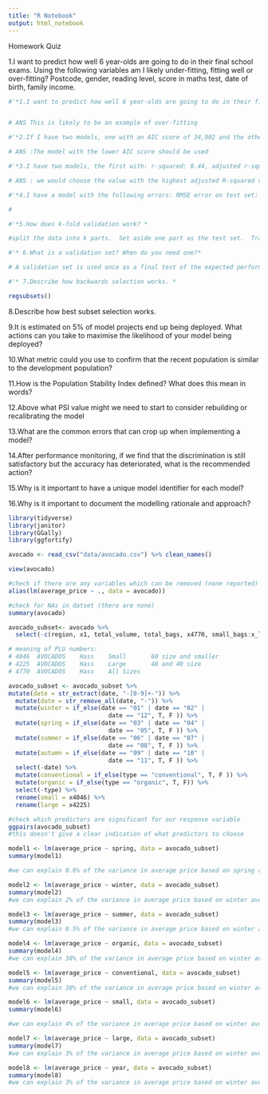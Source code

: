 ```yaml
---
title: "R Notebook"
output: html_notebook
---
```


Homework Quiz


1.I want to predict how well 6 year-olds are going to do in their final school exams. Using the following variables am I likely under-fitting, fitting well or over-fitting? Postcode, gender, reading level, score in maths test, date of birth, family income.

```r
#'*1.I want to predict how well 6 year-olds are going to do in their final school exams. Using the following variables am I likely under-fitting, fitting well or over-fitting? Postcode, gender, reading level, score in maths test, date of birth, family income.*


# ANS This is likely to be an example of over-fitting

```



```r
#'*2.If I have two models, one with an AIC score of 34,902 and the other with an AIC score of 33,559 which model should I use?*

# ANS :The model with the lower AIC score should be used
```


```r
#'*3.I have two models, the first with: r-squared: 0.44, adjusted r-squared: 0.43. The second with: r-squared: 0.47, adjusted r-squared: 0.41. Which one should I use?*

# ANS : we would choose the value with the highest adjusted R-squared value

```



```r
#'*4.I have a model with the following errors: RMSE error on test set: 10.3, RMSE error on training data: 10.4. Do you think this model is over-fitting?*

#

```


```r
#'*5.How does k-fold validation work? *

#split the data into k parts.  Set aside one part as the test set.  Train the model using the data for the other k-1 parts.  We test the data on each part, using the other k-1 parts to train the data.  The error is averaged across all the tests.

```


```r
#'* 6.What is a validation set? When do you need one?*

# A validation set is used once as a final test of the expected performance of the model

```


```r
#'* 7.Describe how backwards selection works. *

regsubsets()

```


8.Describe how best subset selection works.

9.It is estimated on 5% of model projects end up being deployed. What actions can you take to maximise the likelihood of your model being deployed?

10.What metric could you use to confirm that the recent population is similar to the development population?

11.How is the Population Stability Index defined? What does this mean in words?

12.Above what PSI value might we need to start to consider rebuilding or recalibrating the model

13.What are the common errors that can crop up when implementing a model?

14.After performance monitoring, if we find that the discrimination is still satisfactory but the accuracy has deteriorated, what is the recommended action?

15.Why is it important to have a unique model identifier for each model?

16.Why is it important to document the modelling rationale and approach?




```r
library(tidyverse)
library(janitor)
library(GGally)
library(ggfortify)
```

```r
avocado <- read_csv("data/avocado.csv") %>% clean_names()

view(avocado)
```

```r
#check if there are any variables which can be removed (none reported)
alias(lm(average_price ~ ., data = avocado))
```


```r
#check for NAs in datset (there are none)
summary(avocado)
```

```r
avocado_subset<- avocado %>% 
  select(-c(region, x1, total_volume, total_bags, x4770, small_bags:x_large_bags))

```

```r
# meaning of PLU numbers:
# 4046	AVOCADOS	Hass	Small		60 size and smaller
# 4225	AVOCADOS	Hass	Large		48 and 40 size
# 4770	AVOCADOS	Hass	All Sizes

avocado_subset <- avocado_subset %>% 
mutate(date = str_extract(date, "-[0-9]+-")) %>% 
  mutate(date = str_remove_all(date, "-")) %>%
  mutate(winter = if_else(date == "01" | date == "02" |
                            date == "12", T, F )) %>% 
  mutate(spring = if_else(date == "03" | date == "04" |
                            date == "05", T, F )) %>% 
  mutate(summer = if_else(date == "06" | date == "07" |
                            date == "08", T, F )) %>% 
  mutate(autumn = if_else(date == "09" | date == "10" |
                            date == "11", T, F )) %>% 
  select(-date) %>%
  mutate(conventional = if_else(type == "conventional", T, F )) %>% 
  mutate(organic = if_else(type == "organic", T, F)) %>% 
  select(-type) %>%
  rename(small = x4046) %>% 
  rename(large = x4225)

```

```r
#check which predictors are significant for our response variable
ggpairs(avocado_subset)
#this doesn't give a clear indication of what predictors to choose
```


```r

model1 <- lm(average_price ~ spring, data = avocado_subset)
summary(model1)

#we can explain 0.6% of the variance in average price based on spring avocado sales.  The P-value is under 0.01 so is statistically significant. The RSE is $0.40.

```


```r
model2 <- lm(average_price ~ winter, data = avocado_subset)
summary(model2)
#we can explain 2% of the variance in average price based on winter avocado sales. The P-value is under 0.01 so is statistically significant. The RSE is $0.40.
```


```r
model3 <- lm(average_price ~ summer, data = avocado_subset)
summary(model3)
#we can explain 0.5% of the variance in average price based on winter avocado sales. The P-value is under 0.01 so is statistically significant. The RSE is $0.40.
```

```r
model4 <- lm(average_price ~ organic, data = avocado_subset)
summary(model4)
#we can explain 38% of the variance in average price based on winter avocado sales. The P-value is under 0.01 so is statistically significant. The RSE is $0.32.
```

```r
model5 <- lm(average_price ~ conventional, data = avocado_subset)
summary(model5)
#we can explain 38% of the variance in average price based on winter avocado sales. The P-value is under 0.01 so is statistically significant. The RSE is $0.32.
```


```r
model6 <- lm(average_price ~ small, data = avocado_subset)
summary(model6)

#we can explain 4% of the variance in average price based on winter avocado sales. The P-value is under 0.01 so is statistically significant. The RSE is $0.39.
```

```r
model7 <- lm(average_price ~ large, data = avocado_subset)
summary(model7)
#we can explain 3% of the variance in average price based on winter avocado sales. The P-value is under 0.01 so is statistically significant. The RSE is $0.40.
```

```r
model8 <- lm(average_price ~ year, data = avocado_subset)
summary(model8)
#we can explain 3% of the variance in average price based on winter avocado sales. The P-value is under 0.01 so is statistically significant. The RSE is $0.40.
```

